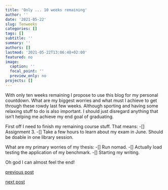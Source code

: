 ```yaml
---
title: 'Only ... 10 weeks remaining'
author: ''
date: '2021-05-22'
slug: Tenweeks
categories: []
tags: []
subtitle: ''
summary: ''
authors: []
lastmod: '2021-05-22T13:06:48+02:00'
featured: no
image:
  caption: ''
  focal_point: ''
  preview_only: no
projects: []
---
```


With only ten weeks remaining I propose to use this blog for my personal countdown. What are my biggest worries and what must I achieve to get through these rowdy last few weeks. Although sporting and having some relaxing stuff to do is also important. I should just disregard anything that isn't helping me achieve my end goal of graduating. 

First off I need to finish my remaining course stuff. That means:
-[] Assignment 3.
-[] Take a few hours to learn about my exam in June. Should be doable in one library session.

What are my primary worries of my thesis:
-[] Run nomad.
-[] Actually load testing the application of my benchmark.
-[] Starting my writing.

Oh god I can almost feel the end!  

[previous post](/2021/05/16/regret)

[next post](#)
